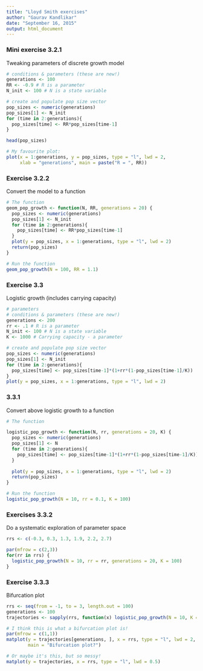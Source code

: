 ```yaml
---
title: "Lloyd Smith exercises"
author: "Gaurav Kandlikar"
date: "September 16, 2015"
output: html_document
---
```


### Mini exercise 3.2.1

Tweaking parameters of discrete growth model

```r
# conditions & parameters (these are new!)
generations <- 100
RR <- -0.9 # R is a parameter
N_init <- 100 # N is a state variable

# create and populate pop size vector
pop_sizes <- numeric(generations)
pop_sizes[1] <- N_init
for (time in 2:generations){
  pop_sizes[time] <- RR*pop_sizes[time-1]
}

head(pop_sizes)

# My favourite plot:
plot(x = 1:generations, y = pop_sizes, type = "l", lwd = 2,
     xlab = "generations", main = paste("R = ", RR))

```

### Exercise 3.2.2
Convert the model to a function

```r
# The function
geom_pop_growth <- function(N, RR, generations = 20) {
  pop_sizes <- numeric(generations)
  pop_sizes[1] <- N_init
  for (time in 2:generations){
    pop_sizes[time] <- RR*pop_sizes[time-1]
  }
  plot(y = pop_sizes, x = 1:generations, type = "l", lwd = 2)
  return(pop_sizes)
}

# Run the function 
geom_pop_growth(N = 100, RR = 1.1)
```


### Exercise 3.3
Logistic growth (includes carrying capacity)

```r
# parameters
# conditions & parameters (these are new!)
generations <- 200
rr <- .1 # R is a parameter
N_init <- 100 # N is a state variable
K <- 1000 # Carrying capacity - a parameter

# create and populate pop size vector
pop_sizes <- numeric(generations)
pop_sizes[1] <- N_init
for (time in 2:generations){
  pop_sizes[time] <- pop_sizes[time-1]*(1+rr*(1-pop_sizes[time-1]/K))
}
plot(y = pop_sizes, x = 1:generations, type = "l", lwd = 2)

```

### 3.3.1
Convert above logistic growth to a function

```r
# The function

logistic_pop_growth <- function(N, rr, generations = 20, K) {
  pop_sizes <- numeric(generations)
  pop_sizes[1] <- N
  for (time in 2:generations){
    pop_sizes[time] <- pop_sizes[time-1]*(1+rr*(1-pop_sizes[time-1]/K))
  }
  
  plot(y = pop_sizes, x = 1:generations, type = "l", lwd = 2)
  return(pop_sizes)
}

# Run the function
logistic_pop_growth(N = 10, rr = 0.1, K = 100)

```

### Exercises 3.3.2

Do a systematic exploration of parameter space

```r
rrs <- c(-0.3, 0.3, 1.3, 1.9, 2.2, 2.7)

par(mfrow = c(2,3))
for(rr in rrs) {
  logistic_pop_growth(N = 10, rr = rr, generations = 20, K = 100)
}
```


### Exercise 3.3.3

Bifurcation plot

```r
rrs <- seq(from = -1, to = 3, length.out = 100)
generations <- 100
trajectories <- sapply(rrs, function(x) logistic_pop_growth(N = 10, K = 100, rr = x, generations = generations))

# I think this is what a bifurcation plot is!
par(mfrow = c(1,1))
matplot(y = trajectories[generations, ], x = rrs, type = "l", lwd = 2,
        main = "Bifurcation plot?")

# Or maybe it's this, but so messy!
matplot(y = trajectories, x = rrs, type = "l", lwd = 0.5)
```